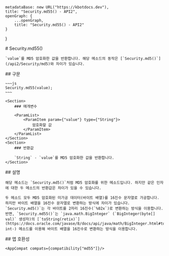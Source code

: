 
    metadataBase: new URL("https://kbotdocs.dev"),
    title: "Security.md55() - API2",
    openGraph: {
        ...openGraph,
        title: "Security.md55() - API2"
    }
}

<Section>
    # Security.md55()

    `value`를 MD5 암호화한 값을 반환합니다. 해당 메소드의 동작은 [`Security.md5()`](/api2/Security/md5)와 차이가 있습니다.
</Section>
<Section>
    ## 구문

    ~~~js
    Security.md55(value);
    ~~~

    <Section>
        ### 매개변수

        <ParamList>
            <ParamItem param={"value"} type={"String"}>
                암호화할 값
            </ParamItem>
        </ParamList>
    </Section>
    <Section>
        ### 반환값

        `String` - `value`를 MD5 암호화한 값을 반환합니다.
    </Section>
</Section>
<Section>
    ## 설명

    해당 메소드는 `Security.md5()`처럼 MD5 암호화를 위한 메소드입니다. 하지만 같은 인자에 대한 두 메소드의 반환값은 차이가 있을 수 있습니다.

    두 메소드 모두 MD5 암호화된 미가공 데이터(바이트 배열)를 16진수 문자열로 가공합니다. 하지만 바이트 배열을 16진수 문자열로 변환하는 방식에 차이가 있습니다.
    `Security.md5()`는 각 바이트를 2자리 16진수(`%02x`)로 변환하는 방식을 이용합니다.
    반면, `Security.md55()`는 `java.math.BigInteger` (`BigInteger(byte[] val)` 생성자)의 [`toString(retix)`](https://docs.oracle.com/javase/8/docs/api/java/math/BigInteger.html#toString-int-) 메소드를 이용해 바이트 배열을 16진수로 변환하는 방식을 이용합니다.
</Section>
<Section>
    ## 앱 호환성

    <AppCompat compats={compatibility["md55"]}/>
</Section>